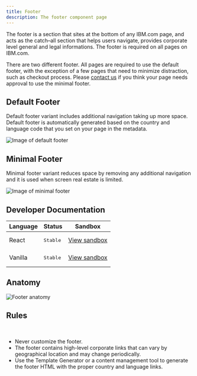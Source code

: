 ```yaml
---
title: Footer
description: The footer component page
---
```


<PageDescription>

The footer is a section that sites at the bottom of any IBM.com page, and acts as the catch–all section that helps users navigate, provides corporate level general and legal informations. The footer is required on all pages on IBM.com.

There are two different footer. All pages are required to use the default footer, with the exception of a few pages that need to minimize distraction, such as checkout process. Please [contact us](https://cognitive-app.slack.com/archives/C2PLX8GQ6) if you think your page needs approval to use the minimal footer. 

</PageDescription>

## Default Footer
Default footer variant includes additional navigation taking up more space. Default footer is automatically generated based on the country and language code that you set on your page in the metadata.

![Image of default footer](../../images/component/footer/Footer_Demo_Default.jpg)

## Minimal Footer
Minimal footer variant reduces space by removing any additional navigation and it is used when screen real estate is limited. 

![Image of minimal footer](../../images/component/footer/Footer_Demo_Minimal.jpg)

## Developer Documentation

| Language      | Status        | Sandbox                                                                              |
| ------------- | -----------   | ------------------------------------------------------------------------             |
| React         | <div><span class="bx--tag bx--tag--green"><pre>Stable</pre></span></div>        | [View sandbox](https://ibmdotcom-react.netlify.com/?path=/story/footer--default)     |
| Vanilla       | <div><span class="bx--tag bx--tag--green"><pre>Stable</pre></span></div>  | [View sandbox](https://ibmdotcom-vanilla.netlify.com/?path=/story/footer--default)   |

## Anatomy 
![Footer anatomy](../../images/component/footer/Footer_anatomy.jpg)

## Rules
<br/>

* Never customize the footer. 
* The footer contains high-level corporate links that can vary by geographical location and may change periodically. 
* Use the Template Generator or a content management tool to generate the footer HTML with the proper country and language links. 
